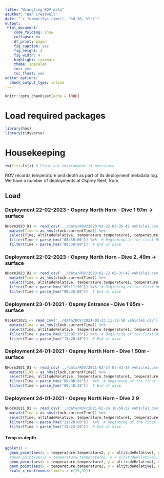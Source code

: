 ```yaml
---
title: "Wrangling ROV data"
aauthor: "Ben Cresswell"
date: "`r format(Sys.time(), '%d %B, %Y')`"
output: 
 html_document:
    code_folding: show
    collapse: no
    df_print: paged
    fig_caption: yes
    fig_height: 4
    fig_width: 4
    highlight: textmate
    theme: spacelab
    toc: yes
    toc_float: yes
editor_options: 
  chunk_output_type: inline
---
```


```r
knitr::opts_chunk$set(echo = TRUE)
```

# Load required packages
```r
library(hms)
library(tidyverse)
```

# Housekeeping
```r
rm(list=ls()) # Clear out environment if necessary
```

ROV records temperature and depth as part of its deployment metadata log. We have a number of deployments at Osprey Reef, from 

## Load
### Deployment 22-02-2023 - Osprey North Horn - Dive 1 97m -> surface
```r
NHorn2023_D1 <- read_csv('../data/ROV/2023-02-22 08-35-42 vehicle1.csv') %>% 
  mutate(Time = as_hms(clock.currentTime)) %>% 
  select(Time, altitudeRelative, temperature.temperature1, temperature.temperature2) %>% 
  filter(Time > parse_hms("08:39:00")) %>%  # Beginning of the first 90m+ transect
  filter(Time < parse_hms("08:59:00"))  # End of dive
```

### Deployment 22-02-2023 - Osprey North Horn - Dive 2, 49m -> surface
```r
NHorn2023_D2 <- read_csv('../data/ROV/2023-02-22 08-35-42 vehicle1.csv') %>% 
  mutate(Time = as_hms(clock.currentTime)) %>% 
  select(Time, altitudeRelative, temperature.temperature1, temperature.temperature2) %>% 
  filter(Time > parse_hms("09:11:30")) %>%  # Beginning of the first 90m+ transect
  filter(Time < parse_hms("09:35:00"))  # End of dive
```

### Deployment 23-01-2021 - Osprey Entrance - Dive 1 95m - surface
```r
OspEnt2021 <- read_csv('../data/ROV/2021-02-23 11-32-50 vehicle1.csv') %>% 
  mutate(Time = as_hms(clock.currentTime)) %>% 
  select(Time, altitudeRelative, temperature.temperature1, temperature.temperature2)  %>% 
  filter(Time > parse_hms("12:02:30")) %>%  # Beginning of the first 95m+ transect
  filter(Time < parse_hms("13:20:30"))  # End of dive
```

### Deployment 24-01-2021 - Osprey North Horn - Dive 1 50m - surface
```r
NHorn2021_D1 <- read_csv('../data/ROV/2021-02-24 07-43-14 vehicle1.csv') %>% 
  mutate(Time = as_hms(clock.currentTime)) %>% 
  select(Time, altitudeRelative, temperature.temperature1, temperature.temperature2)  %>% 
  filter(Time > parse_hms("09:08:30"))  %>%  # Beginning of the first ~50m transect
  filter(Time < parse_hms("09:40:30"))  # End of dive
```

### Deployment 24-01-2021 - Osprey North Horn - Dive 2 9
```r
NHorn2021_D2 <- read_csv('../data/ROV/2021-02-24 10-59-22 vehicle1.csv') %>% 
  mutate(Time = as_hms(clock.currentTime)) %>% 
  select(Time, altitudeRelative, temperature.temperature1, temperature.temperature2)  %>% 
  filter(Time > parse_hms("11:28:00"))  %>%  # Beginning of the first ~50m transect
  filter(Time < parse_hms("12:22:30"))  # End of dive
```


#### Temp vs depth 
```r
ggplot() +
  geom_point(aes(x = temperature.temperature2, y = altitudeRelative), data = NHorn2021_D2, colour = 'cyan') +
  #geom_point(aes(x = temperature.temperature2, y = altitudeRelative), data = OspEnt2021, colour = 'deepskyblue') +
  geom_point(aes(x = temperature.temperature2, y = altitudeRelative), data = NHorn2023_D1, colour = 'palegreen') +
  geom_point(aes(x = temperature.temperature2, y = altitudeRelative), data = NHorn2023_D2, colour = 'palegreen') +
  scale_x_continuous(limits = c(25,31))
```








